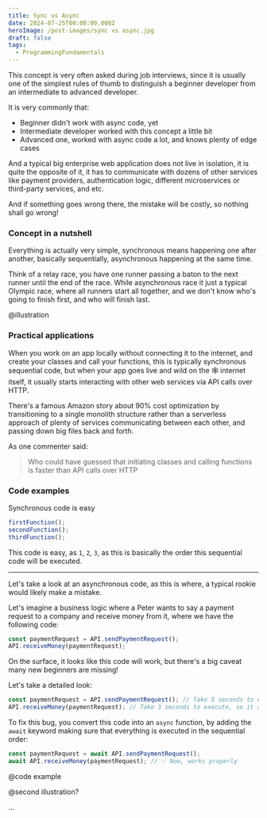 ```yaml
---
title: Sync vs Async
date: 2024-07-25T00:00:00.000Z
heroImage: /post-images/sync vs async.jpg
draft: false
tags:
  - ProgrammingFundamentals
---
```


This concept is very often asked during job interviews, since it is usually one of the simplest rules of thumb to distinguish a beginner developer from an intermediate to advanced developer.

It is very commonly that:

* Beginner didn't work with async code, yet
* Intermediate developer worked with this concept a little bit
* Advanced one, worked with async code a lot, and knows plenty of edge cases

And a typical big enterprise web application does not live in isolation, it is quite the opposite of it, it has to communicate with dozens of other services like payment providers, authentication logic, different microservices  or third-party services, and etc.

And if something goes wrong there, the mistake will be costly, so nothing shall go wrong!

### Concept in a nutshell

Everything is actually very simple, synchronous means happening one after another, basically sequentially, asynchronous happening at the same time.

Think of a relay race, you have one runner passing a baton to the next runner until the end of the race. While asynchronous race it just a typical Olympic race, where all runners start all together, and we don't know who's going to finish first, and who will finish last.

@illustration

### Practical applications

When you work on an app locally without connecting it to the internet, and create your classes and call your functions, this is typically synchronous sequential code, but when your app goes live and wild on the 🕸 internet itself, it usually starts interacting with other web services via API calls over HTTP.

There's a famous Amazon story about 90% cost optimization by transitioning to a single monolith structure rather than a serverless approach of plenty of services communicating between each other, and passing down big files back and forth.

As one commenter said:

> Who could have guessed that initiating classes and calling functions is faster than API calls over HTTP

### Code examples

Synchronous code is easy

```typescript
firstFunction();
secondFunction();
thirdFunction();
```

This code is easy, as `1`, `2`, `3`, as this is basically the order this sequential code will be executed.

***

Let's take a look at an asynchronous code, as this is where, a typical rookie would likely make a mistake.

Let's imagine a business logic where a Peter wants to say a payment request to a company and receive money from it, where we have the following code:

```typescript
const paymentRequest = API.sendPaymentRequest();
API.receiveMoney(paymentRequest);
```

On the surface, it looks like this code will work, but there's a big caveat many new beginners are missing!

Let's take a detailed look:

```typescript
const paymentRequest = API.sendPaymentRequest(); // Take 5 seconds to execute
API.receiveMoney(paymentRequest); // Take 3 seconds to execute, so it actualy sends ❌ nothing
```

To fix this bug, you convert this code into an `async` function, by adding the `await` keyword making sure that everything is executed in the sequential order:

```typescript
const paymentRequest = await API.sendPaymentRequest();
await API.receiveMoney(paymentRequest); // ✅ Now, works properly
```

@code example

@second illustration?

...
